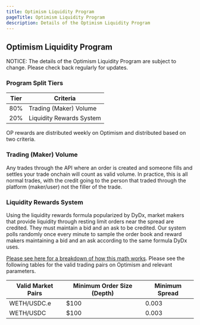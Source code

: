 ```yaml
---
title: Optimism Liquidity Program
pageTitle: Optimism Liquidity Program
description: Details of the Optimism Liquidity Program
---
```


## Optimism Liquidity Program


<Callout type="fees" title="Subject to Change">
  NOTICE: The details of the Optimism Liquidity Program are subject to change. Please check back regularly for updates.
</Callout>

### Program Split Tiers

| Tier | Criteria |
| ---- | -------------- | 
| 80%  | Trading (Maker) Volume          |
| 20%  | Liquidity Rewards System         |

OP rewards are distributed weekly on Optimism and distributed based on two criteria.

### Trading (Maker) Volume

Any trades through the API where an order is created and someone fills and settles your trade onchain will count as valid volume. In practice, this is all normal trades, with the credit going to the person that traded through the platform (maker/user) not the filler of the trade.

### Liquidity Rewards System

Using the liquidity rewards formula popularized by DyDx, market makers that provide liquidity through resting limit orders near the spread are credited. They must maintain a bid and an ask to be credited. Our system polls randomly once every minute to sample the order book and reward makers maintaining a bid and an ask according to the same formula DyDx uses.

[Please see here for a breakdown of how this math works](https://docs.dydx.community/governance-documentation/rewards/liquidity-provider-rewards). Please see the following tables for the valid trading pairs on Optimism and relevant parameters.

| Valid Market Pairs | Minimum Order Size (Depth) | Minimum Spread |
| ---- | -------------- | ---------- |
| WETH/USDC.e  | $100  | 0.003 |
| WETH/USDC   | $100  | 0.003 |